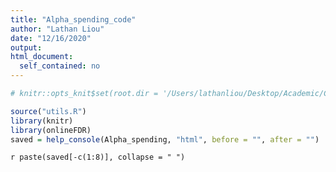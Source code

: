 ```yaml
---
title: "Alpha_spending_code"
author: "Lathan Liou"
date: "12/16/2020"
output: 
html_document:
  self_contained: no
---
```

```r
# knitr::opts_knit$set(root.dir = '/Users/lathanliou/Desktop/Academic/Cambridge/BSU-job/onlineFDRShiny')
```

```r
source("utils.R")
library(knitr)
library(onlineFDR)
saved = help_console(Alpha_spending, "html", before = "", after = "")
```
 
`r paste(saved[-c(1:8)], collapse = " ")`
